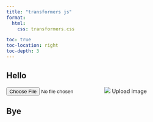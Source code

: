 ```yaml
---
title: "transformers js"
format:
  html:
    css: transformers.css

toc: true
toc-location: right
toc-depth: 3
---
```


## Hello

<main class="container">
  <label class="custom-file-upload">
    <input id="file-upload" type="file" accept="image/*" />
    <img class="upload-icon" src="https://huggingface.co/datasets/Xenova/transformers.js-docs/resolve/main/upload-icon.png" />
    Upload image
  </label>
  <div id="image-container"></div>
  <p id="status"></p>
</main>

<script type="module">
    import { pipeline, env } from 'https://cdn.jsdelivr.net/npm/@xenova/transformers@2.6.0';

    env.allowLocalModels = false;

    const fileUpload = document.getElementById("file-upload");
    const imageContainer = document.getElementById("image-container");
    const status = document.getElementById("status");

    status.textContent = "Loading model...";

    const detector = await pipeline("object-detection", "Xenova/detr-resnet-50");

    status.textContent = "Ready";

    fileUpload.addEventListener("change", async function (e) {
      const file = e.target.files[0];
      if (!file) {
        return;
      }

      const reader = new FileReader();

      reader.onload = async function (e2) {
        imageContainer.innerHTML = "";
        const image = document.createElement("img");
        image.src = e2.target.result;
        imageContainer.appendChild(image);
        await detect(image);
      };
      reader.readAsDataURL(file);
    });

async function detect(img) {
  status.textContent = "Analysing...";
  const output = await detector(img.src, {
    threshold: 0.5,
    percentage: true,
  });
  status.textContent = "";
  console.log("output", output);
  output.forEach(renderBox);
}

function renderBox({ box, label }) {
  const { xmax, xmin, ymax, ymin } = box;

  // Generate a random color for the box
  const color = "#" + Math.floor(Math.random() * 0xffffff).toString(16).padStart(6, 0);

  // Draw the box
  const boxElement = document.createElement("div");
  boxElement.className = "bounding-box";
  Object.assign(boxElement.style, {
    borderColor: color,
    left: 100 * xmin + "%",
    top: 100 * ymin + "%",
    width: 100 * (xmax - xmin) + "%",
    height: 100 * (ymax - ymin) + "%",
  });

  // Draw the label
  const labelElement = document.createElement("span");
  labelElement.textContent = label;
  labelElement.className = "bounding-box-label";
  labelElement.style.backgroundColor = color;

  boxElement.appendChild(labelElement);
  imageContainer.appendChild(boxElement);
}
</script>

## Bye